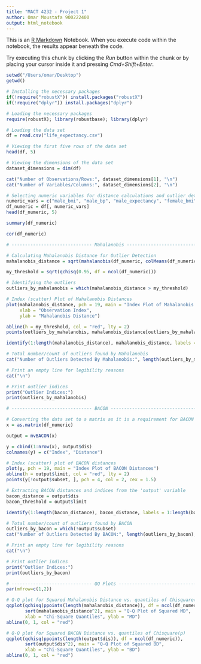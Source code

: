 ```yaml
---
title: "MACT 4232 - Project 1"
author: Omar Moustafa 900222400
output: html_notebook
---
```


This is an [R Markdown](http://rmarkdown.rstudio.com) Notebook. When you execute code within the notebook, the results appear beneath the code. 

Try executing this chunk by clicking the *Run* button within the chunk or by placing your cursor inside it and pressing *Cmd+Shift+Enter*. 

```r
setwd("/Users/omar/Desktop")
getwd()
```


```r
# Installing the necessary packages
if(!require("robustX")) install.packages("robustX")
if(!require("dplyr")) install.packages("dplyr")
```


```r
# Loading the necessary packages
require(robustX); library(robustbase); library(dplyr)
```


```r
# Loading the data set
df = read.csv("life_expectancy.csv")
```


```r
# Viewing the first five rows of the data set
head(df, 5)
```

```r
# Viewing the dimensions of the data set
dataset_dimensions = dim(df)

cat("Number of Observations/Rows:", dataset_dimensions[1], "\n")
cat("Number of Variables/Columns:", dataset_dimensions[2], "\n")
```


```r
# Selecting numeric variables for distance calculations and outlier detections
numeric_vars = c("male_bmi", "male_bp", "male_expectancy", "female_bmi", "female_bp", "female_expectancy")
df_numeric = df[, numeric_vars]
head(df_numeric, 5)
```


```r
summary(df_numeric)
```


```r
cor(df_numeric)
```


```r
# ------------------------------ Mahalanobis -------------------------------- #

# Calculating Mahalanobis Distance for Outlier Detection
mahalanobis_distance = sqrt(mahalanobis(df_numeric, colMeans(df_numeric), var(df_numeric)))

my_threshold = sqrt(qchisq(0.95, df = ncol(df_numeric)))

# Identifying the outliers
outliers_by_mahalanobis = which(mahalanobis_distance > my_threshold)

# Index (scatter) Plot of Mahalanobis Distances
plot(mahalanobis_distance, pch = 19, main = "Index Plot of Mahalanobis Distances", 
     xlab = "Observation Index", 
     ylab = "Mahalanobis Distance")

abline(h = my_threshold, col = "red", lty = 2)
points(outliers_by_mahalanobis, mahalanobis_distance[outliers_by_mahalanobis], pch = 4, col = 2, cex = 1.5)

identify(1:length(mahalanobis_distance), mahalanobis_distance, labels = 1:length(mahalanobis_distance), cex = 0.8)
```




```r
# Total number/count of outliers found by Mahalanobis
cat("Number of Outliers Detected By Mahalanobis:", length(outliers_by_mahalanobis), "\n")

# Print an empty line for legibility reasons
cat("\n")

# Print outlier indices
print("Outlier Indices:")
print(outliers_by_mahalanobis)
```

```r
# ------------------------------ BACON -------------------------------- #

# Converting the data set to a matrix as it is a requirement for BACON
x = as.matrix(df_numeric)

output = mvBACON(x)

y = cbind(1:nrow(x), output$dis)
colnames(y) = c("Index", "Distance")

# Index (scatter) plot of BACON distances
plot(y, pch = 19, main = "Index Plot of BACON Distances")
abline(h = output$limit, col = "red", lty = 2)
points(y[!output$subset, ], pch = 4, col = 2, cex = 1.5)

# Extracting BACON distances and indices from the 'output' variable
bacon_distance = output$dis
bacon_threshold = output$limit

identify(1:length(bacon_distance), bacon_distance, labels = 1:length(bacon_distance), cex = 0.8)
```


```r
# Total number/count of outliers found by BACON
outliers_by_bacon = which(!output$subset)
cat("Number of Outliers Detected By BACON:", length(outliers_by_bacon), "\n")

# Print an empty line for legibility reasons
cat("\n")

# Print outlier indices
print("Outlier Indices:")
print(outliers_by_bacon)
```



```r
# ------------------------------ QQ Plots -------------------------------- #
par(mfrow=c(1,2))  

# Q-Q plot for Squared Mahalanobis Distance vs. quantiles of Chisquare(p)
qqplot(qchisq(ppoints(length(mahalanobis_distance)), df = ncol(df_numeric)), 
       sort(mahalanobis_distance^2), main = "Q-Q Plot of Squared MD", 
       xlab = "Chi-Square Quantiles", ylab = "MD")
abline(0, 1, col = "red")

# Q-Q plot for Squared BACON Distance vs. quantiles of Chisquare(p)
qqplot(qchisq(ppoints(length(output$dis)), df = ncol(df_numeric)), 
       sort(output$dis^2), main = "Q-Q Plot of Squared BD", 
       xlab = "Chi-Square Quantiles", ylab = "BD")
abline(0, 1, col = "red")
```

